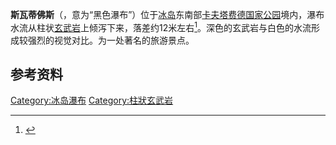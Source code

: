 {{Infobox waterfall
| name = 斯瓦蒂佛斯
| photo = SvartifossSummer.jpg
| photo_caption =夏季的斯瓦蒂佛斯瀑布
| location = [[冰岛|冰岛]][[东部区_(冰岛)|东部区]]
| coords = {{coord|66.023|N|16.975|W|region:IS_type:waterbody|display=inline,title}}
| watercourse = 
| type =
| height = 约12 m 
| height_longest = 
| number_drops = 
| average_flow = 
| world_rank = 
}}
'''斯瓦蒂佛斯'''（{{lang-is|Svartifoss}}，意为“黑色瀑布”）位于[[冰岛|冰岛]]东南部[[卡夫塔费德国家公园|卡夫塔费德国家公园]]境内，瀑布水流从柱状[[玄武岩|玄武岩]]上倾泻下来，落差约12米左右<ref>{{cite web| language = zh-cn| publisher = 新浪科技| title = 十大神奇玄武岩柱状结构：恶魔塔六角池上榜(图)(3)| url = http://tech.sina.com.cn/d/2010-12-10/09024967579_3.shtml| date = 2010-12-10| accessdate = 2011-12-01| archive-date = 2010-12-13| archive-url = https://web.archive.org/web/20101213220337/http://tech.sina.com.cn/d/2010-12-10/09024967579_3.shtml| dead-url = no}}</ref>。深色的玄武岩与白色的水流形成较强烈的视觉对比。为一处著名的旅游景点。
== 参考资料 ==
{{reflist}}

[[Category:冰岛瀑布|Category:冰岛瀑布]]
[[Category:柱狀玄武岩|Category:柱狀玄武岩]]
